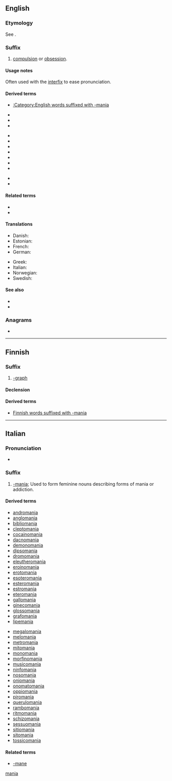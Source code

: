 {{also|mania|Mania|manía|mânià|mânia|-manía}}
==English==

===Etymology===
{{PIE root|en|men|id=think}}
See {{m|en|mania}}.

===Suffix===
{{head|en|suffixes}}

# [[compulsion]] or [[obsession]].

====Usage notes====
Often used with the [[interfix]] {{m|en|-o-}} to ease pronunciation.

====Derived terms====
* [[:Category:English words suffixed with -mania]]
{{rel-top3|Terms derived from "-mania"}}
* {{l|en|andromania}}
* {{l|en|anglomania}}
* {{l|en|aphrodisiomania}}
{{rel-mid3}}
* {{l|en|cacodemomania}}
* {{l|en|catapedamania}}
* {{l|en|cytheromania}}
* {{l|en|dacnomania}}
* {{l|en|enosimania}}
* {{l|en|onomamania}}
* {{l|en|parousiamania}}
{{rel-mid3}}
* {{l|en|phonomania}}
* {{l|en|sebastomania}}
{{rel-bottom}}

====Related terms====
* {{l|en|-mane}}
* {{l|en|-maniac}}

====Translations====
{{trans-top|indicating a compulsion or obsession}}
* Danish: {{t|da|-mani|c}}
* Estonian: {{t+|et|-maania}}
* French: {{t+|fr|-manie}}
* German: {{t+|de|-manie|f}}
{{trans-mid}}
* Greek: {{t+|el|-μανία}}
* Italian: {{t|it|-mania}}
* Norwegian: {{t|no|-mani|m}}
* Swedish: {{t|sv|-mani}}
{{trans-bottom}}

====See also====
* {{l|en|mania}}
* {{l|en|maniac}}

===Anagrams===
* {{anagrams|en|Amina|Maina|amain|amnia|anima}}

[[Category:English suffixes|mania]]

----

==Finnish==

===Suffix===
{{head|fi|suffix}}

# [[-graph]]

====Declension====
{{fi-decl-kulkija|-mani|a}}

====Derived terms====
* [[:Category:Finnish words suffixed with -mania|Finnish words suffixed with -mania]]

----

==Italian==

===Pronunciation===
* {{IPA|/maˈnia/|lang=it}}

===Suffix===
{{head|it|suffix}}

# [[#English|-mania]]; Used to form feminine nouns describing forms of mania or addiction.

====Derived terms====
{{rel-top}}
* [[andromania]]
* [[anglomania]]
* [[bibliomania]]
* [[cleptomania]]
* [[cocainomania]]
* [[dacnomania]]
* [[demonomania]]
* [[dipsomania]]
* [[dromomania]]
* [[eleutheromania]]
* [[eroinomania]]
* [[erotomania]]
* [[esoteromania]]
* [[esteromania]]
* [[estromania]]
* [[eteromania]]
* [[gallomania]]
* [[ginecomania]]
* [[glossomania]]
* [[grafomania]]
* [[lipemania]]
{{rel-mid}}
* [[megalomania]]
* [[melomania]]
* [[metromania]]
* [[mitomania]]
* [[monomania]]
* [[morfinomania]]
* [[musicomania]]
* [[ninfomania]]
* [[nosomania]]
* [[oniomania]]
* [[onomatomania]]
* [[oppiomania]]
* [[piromania]]
* [[querulomania]]
* [[rambomania]]
* [[ritmomania]]
* [[schizomania]]
* [[sessuomania]]
* [[sitiomania]]
* [[sitomania]]
* [[tossicomania]]
{{rel-bottom}}

====Related terms====
* [[-mane#Italian|-mane]]